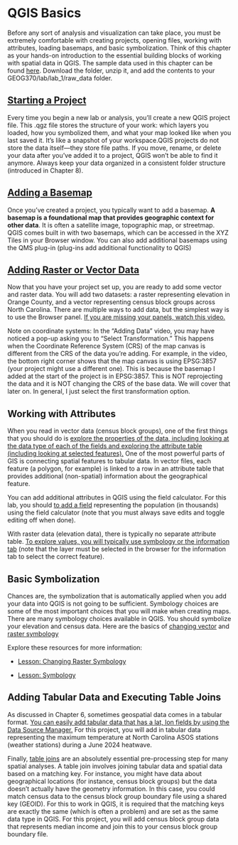 # QGIS Basics

Before any sort of analysis and visualization can take place, you must be extremely comfortable with creating projects, opening files, working with attributes, loading basemaps, and basic symbolization. Think of this chapter as your hands-on introduction to the essential building blocks of working with spatial data in QGIS. The sample data used in this chapter can be found [here](https://drive.google.com/drive/folders/16dvmblS9W8Hi0iaui6jw1vr5OGcWNUiR?usp=sharing). Download the folder, unzip it, and add the contents to your GEOG370/lab/lab_1/raw_data folder.

## [Starting a Project](https://drive.google.com/file/d/1HNCQfpApcvT_bYCXq5HrpwuO0BR8_seL/view?usp=sharing)

Every time you begin a new lab or analysis, you’ll create a new QGIS project file. This .qgz file stores the structure of your work: which layers you loaded, how you symbolized them, and what your map looked like when you last saved it. It’s like a snapshot of your workspace.QGIS projects do not store the data itself—they store file paths. If you move, rename, or delete your data after you’ve added it to a project, QGIS won’t be able to find it anymore. Always keep your data organized in a consistent folder structure (introduced in Chapter 8).

## [Adding a Basemap](https://drive.google.com/file/d/1anULPv8C_2ShLyzhYE6sbzLzj4AR6SpP/view?usp=sharing)

Once you’ve created a project, you typically want to add a basemap. **A basemap is a foundational map that provides geographic context for other data**. It is often a satellite image, topographic map, or streetmap. QGIS comes built in with two basemaps, which can be accessed in the XYZ Tiles in your Browser window. You can also add additional basemaps using the QMS plug-in (plug-ins add additional functionality to QGIS)

## [Adding Raster or Vector Data](https://drive.google.com/file/d/1t1D3TCC4VfkbhJ_UFFwH17vSut04w30A/view?usp=sharing)

Now that you have your project set up, you are ready to add some vector and raster data. You will add two datasets: a raster representing elevation in Orange County, and a vector representing census block groups across North Carolina. There are multiple ways to add data, but the simplest way is to use the Browser panel. [If you are missing your panels, watch this video.](https://drive.google.com/file/d/10be1iGWf4RApnKoFf3pflPVn_L_7NDBR/view?usp=sharing) 

Note on coordinate systems: In the “Adding Data” video, you may have noticed a pop-up asking you to “Select Transformation.” This happens when the Coordinate Reference System (CRS) of the map canvas is different from the CRS of the data you’re adding. For example, in the video, the bottom right corner shows that the map canvas is using EPSG:3857 (your project might use a different one). This is because the basemap I added at the start of the project is in EPSG:3857. This is NOT reprojecting the data and it is NOT changing the CRS of the base data. We will cover that later on. In general, I just select the first transformation option. 

## Working with Attributes 

When you read in vector data (census block groups), one of the first things that you should do is [explore the properties of the data, including looking at the data type of each of the fields and exploring the attribute table (including looking at selected features).](https://drive.google.com/file/d/1TnRS1U5XKcbFMu33MfqS4w6S_n5rUqSL/view?usp=sharing) One of the most powerful parts of GIS is connecting spatial features to tabular data. In vector files, each feature (a polygon, for example) is linked to a row in an attribute table that provides additional (non-spatial) information about the geographical feature.

You can add additional attributes in QGIS using the field calculator. For this lab, you should [to add a field](https://drive.google.com/file/d/14I1QCvfXSisWaGZC5hojAQJao837aeAV/view?usp=sharing) representing the population (in thousands) using the field calculator (note that you must always save edits and toggle editing off when done).

With raster data (elevation data), there is typically no separate attribute table. [To explore values, you will typically use symbology or the information tab](https://drive.google.com/file/d/19wNUsrbDnoJ5O4KnC5nmhVldOcXdkyaI/view?usp=sharing) (note that the layer must be selected in the browser for the information tab to select the correct feature).

## Basic Symbolization

Chances are, the symbolization that is automatically applied when you add your data into QGIS is not going to be sufficient. Symbology choices are some of the most important choices that you will make when creating maps. There are many symbology choices available in QGIS. You should symbolize your elevation and census data. Here are the basics of [changing vector](https://drive.google.com/file/d/1peIgBviXjJ_uX7EArwakNs4wJZrEXhRN/view?usp=sharing) and [raster symbology](https://drive.google.com/file/d/12GRmKnz2n01E2t6M9sDUNxyhAazprJfG/view?usp=sharing)

Explore these resources for more information:

-   [Lesson: Changing Raster Symbology](https://docs.qgis.org/3.40/en/docs/training_manual/rasters/changing_symbology.html)

-   [Lesson: Symbology](https://docs.qgis.org/3.40/en/docs/training_manual/basic_map/symbology.html)

## Adding Tabular Data and Executing Table Joins

As discussed in Chapter 6, sometimes geospatial data comes in a tabular format. [You can easily add tabular data that has a lat, lon fields by using the Data Source Manager.](https://drive.google.com/file/d/1FC5gqPed8LDbQr8q8MlVn1SwMJ-fsXhX/view?usp=sharing) For this project, you will add in tabular data representing the maximum temperature at North Carolina ASOS stations (weather stations) during a June 2024 heatwave.

Finally, [table joins](https://drive.google.com/file/d/1FC5gqPed8LDbQr8q8MlVn1SwMJ-fsXhX/view?usp=sharing) are an absolutely essential pre-processing step for many spatial analyses. A table join involves joining tabular data and spatial data based on a matching key. For instance, you might have data about geographical locations (for instance, census block groups) but the data doesn't actually have the geometry information. In this case, you could match census data to the census block group boundary file using a shared key (GEOID). For this to work in QGIS, it is required that the matching keys are exactly the same (which is often a problem) and are set as the same data type in QGIS. For this project, you will add census block group data that represents median income and join this to your census block group boundary file.
